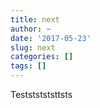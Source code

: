 ```yaml
---
title: next
author: ~
date: '2017-05-23'
slug: next
categories: []
tags: []
---
```


Testststststtsts
